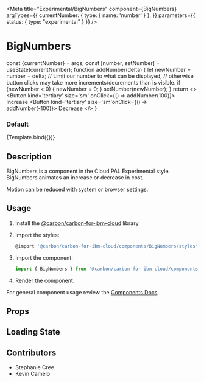 
<Meta
  title="Experimental/BigNumbers"
  component={BigNumbers}
  argTypes={{
    currentNumber: { type: { name: 'number' } },
  }}
  parameters={{ status: { type: "experimental" } }}
/>

# BigNumbers

  const {currentNumber} = args;
  const [number, setNumber] = useState(currentNumber);
  function addNumber(delta) {
    let newNumber = number + delta;
    // Limit our number to what can be displayed,
    // otherwise button clicks may take more increments/decrements than is visible.
    if (newNumber < 0) {
      newNumber = 0;
    }
    setNumber(newNumber);
  }
  return <>
    <BigNumbers currentNumber={number}/>
    <Button kind='tertiary' size='sm' onClick={() => addNumber(100)}>
        Increase
    </Button>
    <Button kind='tertiary' size='sm'onClick={() => addNumber(-100)}>
        Decrease
    </Button>
    </>
}

### Default

<Canvas>
  <Story
    name="Default"
    args={{totalNumbers:5, currentNumber:0}}
  >
    {Template.bind({})}
  </Story>
</Canvas>

## Description

BigNumbers is a component in the Cloud PAL Experimental style. BigNumbers animates an increase or decrease in cost. 

Motion can be reduced with system or browser settings.

## Usage

1.  Install the [@carbon/carbon-for-ibm-cloud](https://pages.github.ibm.com/cdai-design/cloud-pal/cloudpal-guidance/cloudpal-v2/migration-guides/#installing-and-using-the-new-packages) library
2.  Import the styles:

    ```js
    @import '@carbon/carbon-for-ibm-cloud/components/BigNumbers/styles';
    ```

3.  Import the component:

    ```js
    import { BigNumbers } from "@carbon/carbon-for-ibm-cloud/components";
    ```

4.  Render the component.

For general component usage review the [Components Docs](https://pages.github.ibm.com/ibmcloud/pal/development-guidelines/components/overview).

## Props

<ArgsTable of={BigNumbers} />

## Loading State

<Canvas>
  <Story
    name="Skeleton"
  >
    <BigNumbers.Skeleton />
  </Story>
</Canvas>

## Contributors

- Stephanie Cree
- Kevin Camelo